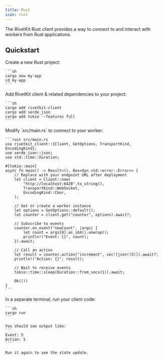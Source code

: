 ```yaml
---
title: Rust
icon: rust
---
```



The RivetKit Rust client provides a way to connect to and interact with workers from Rust applications.

<MvpWarning />

## Quickstart

<Steps>
  <Step title="Create a new Rust project">
    Create a new Rust project:
    
    ```sh
    cargo new my-app
    cd my-app
    ```
  </Step>

  <Step title="Add dependencies">
    Add RivetKit client & related dependencies to your project:
    
    ```sh
    cargo add rivetkit-client
    cargo add serde_json
    cargo add tokio --features full
    ```
  </Step>

  <StepDefineWorker />

  <Step title="Create your client">
    Modify `src/main.rs` to connect to your worker:

    ```rust src/main.rs
    use rivetkit_client::{Client, GetOptions, TransportKind, EncodingKind};
    use serde_json::json;
    use std::time::Duration;

    #[tokio::main]
    async fn main() -> Result<(), Box<dyn std::error::Error>> {
        // Replace with your endpoint URL after deployment
        let client = Client::new(
            "http://localhost:6420".to_string(),
            TransportKind::WebSocket,
            EncodingKind::Cbor,
        );
        
        // Get or create a worker instance
        let options = GetOptions::default();
        let counter = client.get("counter", options).await?;
        
        // Subscribe to events
        counter.on_event("newCount", |args| {
            let count = args[0].as_i64().unwrap();
            println!("Event: {}", count);
        }).await;
        
        // Call an action
        let result = counter.action("increment", vec![json!(5)]).await?;
        println!("Action: {}", result);
        
        // Wait to receive events
        tokio::time::sleep(Duration::from_secs(1)).await;
        
        Ok(())
    }
    ```
  </Step>

  <StepRunStudio />

  <Step title="Run your client">
    In a separate terminal, run your client code:
    
    ```sh
    cargo run
    ```
    
    You should see output like:
    ```
    Event: 5
    Action: 5
    ```

    Run it again to see the state update.
  </Step>

  <StepDeploy />
</Steps>

<SetupNextSteps />

